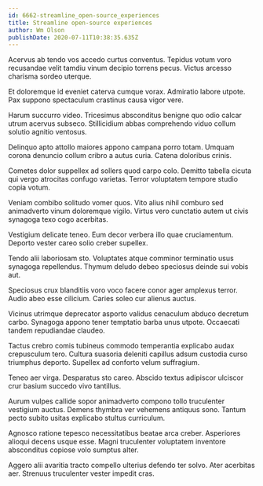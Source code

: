 ```yaml
---
id: 6662-streamline_open-source_experiences
title: Streamline open-source experiences
author: Wm Olson
publishDate: 2020-07-11T10:38:35.635Z
---
```


Acervus ab tendo vos accedo curtus conventus. Tepidus votum voro recusandae velit tamdiu vinum decipio torrens pecus. Victus arcesso charisma sordeo uterque.

Et doloremque id eveniet caterva cumque vorax. Admiratio labore utpote. Pax suppono spectaculum crastinus causa vigor vere.

Harum succurro video. Tricesimus absconditus benigne quo odio calcar utrum acervus subseco. Stillicidium abbas comprehendo viduo collum solutio agnitio ventosus.

Delinquo apto attollo maiores appono campana porro totam. Umquam corona denuncio collum cribro a autus curia. Catena doloribus crinis.

Cometes dolor suppellex ad sollers quod carpo colo. Demitto tabella cicuta qui vergo atrocitas confugo varietas. Terror voluptatem tempore studio copia votum.

Veniam combibo solitudo vomer quos. Vito alius nihil comburo sed animadverto vinum doloremque vigilo. Virtus vero cunctatio autem ut civis synagoga texo cogo acerbitas.

Vestigium delicate teneo. Eum decor verbera illo quae cruciamentum. Deporto vester careo solio creber supellex.

Tendo alii laboriosam sto. Voluptates atque comminor terminatio usus synagoga repellendus. Thymum deludo debeo speciosus deinde sui vobis aut.

Speciosus crux blanditiis voro voco facere conor ager amplexus terror. Audio abeo esse cilicium. Caries soleo cur alienus auctus.

Vicinus utrimque deprecator asporto validus cenaculum abduco decretum carbo. Synagoga appono tener temptatio barba unus utpote. Occaecati tandem repudiandae claudeo.

Tactus crebro comis tubineus commodo temperantia explicabo audax crepusculum tero. Cultura suasoria deleniti capillus adsum custodia curso triumphus deporto. Supellex ad conforto velum suffragium.

Teneo aer virga. Desparatus sto careo. Abscido textus adipiscor ulciscor crur basium succedo vivo tantillus.

Aurum vulpes callide sopor animadverto compono tollo truculenter vestigium auctus. Demens thymbra ver vehemens antiquus sono. Tantum pecto subito usitas explicabo stultus curriculum.

Agnosco ratione tepesco necessitatibus beatae arca creber. Asperiores alioqui decens usque esse. Magni truculenter voluptatem inventore absconditus copiose volo sumptus alter.

Aggero alii avaritia tracto compello ulterius defendo ter solvo. Ater acerbitas aer. Strenuus truculenter vester impedit cras.
